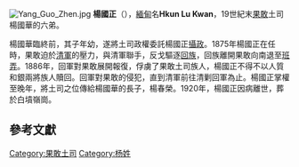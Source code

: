 [[File:Yang_Guo_Zhen.jpg|thumb]]
'''楊國正'''（{{bd|1840年||1920年|}}），[[緬甸|緬甸]]名'''Hkun Lu Kwan'''，19世紀末[[果敢|果敢]]土司楊國華的六弟。

楊國華臨終前，其子年幼，遂將土司政權委託楊國正[[攝政|攝政]]。1875年楊國正在任時，果敢迫於[[清軍|清軍]]的壓力，與清軍聯手，反戈驅逐[[回族|回族]]，回族離開果敢向南退至[[班弄|班弄]]{{r|果敢志}}。1886年，回軍對果敢展開報復，俘虜了果敢土司族人，楊國正不得不以人質和銀兩將族人贖回。回軍對果敢的侵犯，直到清軍前往清剿回軍為止{{r|果敢志}}。楊國正掌權至晚年，將土司之位傳給楊國華的長子，楊春榮{{r|楊家}}。1920年，楊國正因病離世，葬於白墳嶺崗{{r|果敢志}}。

==參考文獻==
{{reflist|refs=
<ref name="果敢志">{{cite book|author=魯成旺|title=《果敢志》|year=2012|publisher=天馬出版|location=香港|isbn=9789624502084}}</ref>
<ref name="楊家">參考《楊家》，刊載於果敢政府官方論壇或[http://newidea.g.nandaw.com/forum/index.php?event=ShowPost&topic_id=6811&post_id=20438] {{Wayback|url=http://newidea.g.nandaw.com/forum/index.php?event=ShowPost&topic_id=6811&post_id=20438 |date=20160305094451 }}</ref>
}}

{{start box}}
{{s-before|[[楊國華_(土司)|楊國華]]}}
{{s-title|[[果敢|果敢]]世襲土司|1874年－1916年}}
{{s-after|[[楊春榮|楊春榮]]}}
{{end box}}
{{果敢土司}}
{{政治人物小作品}}
[[Category:果敢土司|Category:果敢土司]]
[[Category:杨姓|Category:杨姓]]